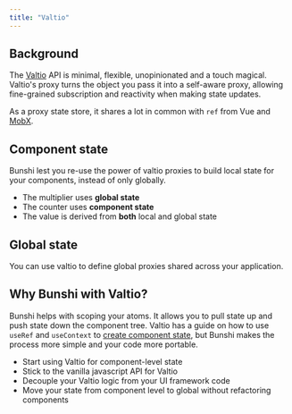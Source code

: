 ```yaml
---
title: "Valtio"
---
```



## Background

The [Valtio](https://valtio.pmnd.rs/) API is minimal, flexible, unopinionated and a touch magical. Valtio's proxy turns the object you pass it into a self-aware proxy, allowing fine-grained subscription and reactivity when making state updates.

As a proxy state store, it shares a lot in common with `ref` from Vue and [MobX](https://mobx.js.org/).

## Component state

Bunshi lest you re-use the power of valtio proxies to build local state for your components, instead of only globally.

 * The multiplier uses **global state**
 * The counter uses **component state**
 * The value is derived from **both** local and global state

<Tabs>
  <TabItem label="React">
    <CodeEditor
      files={{
        "App.tsx": valtio.ReactApp,
        "molecules.ts": {
          code: valtio.molecules2,
          active: true,
        },
      }}
      dependencies={{
        valtio: "^1.12",
        "derive-valtio": "0.1",
      }}
    />
  </TabItem>
  <TabItem label="Vue">
    <CodeEditor
      files={{
        "src/App.vue": valtio.VueApp,
        "src/Counter.vue": valtio.VueCounter,
        "src/Multiplier.vue": valtio.VueMultiplier,
        "src/useProxy.ts": valtio.useProxy,
        "src/molecules.ts": {
          code: valtio.molecules2,
          active: true,
        },
      }}
      dependencies={{
        valtio: "^1.12",
        "derive-valtio": "0.1",
        "@nanostores/vue": "^0.10",
      }}
      template="vite-vue"
    />
  </TabItem>
</Tabs>

## Global state

You can use valtio to define global proxies shared across your application.

<Tabs>
  <TabItem label="React">
    <CodeEditor
      files={{
        "App.tsx": valtio.ReactApp,
        "molecules.ts": {
          code: valtio.molecules,
          active: true,
        },
      }}
      dependencies={{
        valtio: "^1.12",
        "derive-valtio": "0.1"
      }}
    />

  </TabItem>
  <TabItem label="Vue">
    <CodeEditor
      files={{
        "src/App.vue": valtio.VueApp,
        "src/Counter.vue": valtio.VueCounter,
        "src/Multiplier.vue": valtio.VueMultiplier,
        "src/useProxy.ts": valtio.useProxy,
        "src/molecules.ts": {
          code: valtio.molecules,
          active: true,
        },
      }}
      dependencies={{
        valtio: "^1.12",
        "derive-valtio": "0.1",
        "@nanostores/vue": "^0.10",
      }}
      template="vite-vue"
    />
  </TabItem>
</Tabs>

## Why Bunshi with Valtio?

Bunshi helps with scoping your atoms. It allows you to pull state up and push state down the component tree.
Valtio has a guide on how to use `useRef` and `useContext` to [create component state](https://valtio.pmnd.rs/docs/guides/component-state),
but Bunshi makes the process more simple and your code more portable.

- Start using Valtio for component-level state
- Stick to the vanilla javascript API for Valtio
- Decouple your Valtio logic from your UI framework code
- Move your state from component level to global without refactoring components
